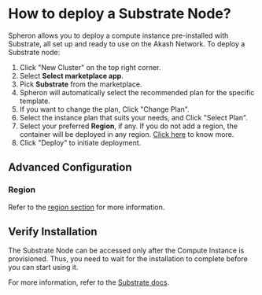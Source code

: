 
# How to deploy a Substrate Node?

Spheron allows you to deploy a compute instance pre-installed with Substrate, all set up and ready to use on the Akash Network.
To deploy a Substrate node:

1. Click "New Cluster" on the top right corner.
2. Select **Select marketplace app**.
3. Pick **Substrate** from the marketplace.
4. Spheron will automatically select the recommended plan for the specific template.
5. If you want to change the plan, Click "Change Plan".
6. Select the instance plan that suits your needs, and Click "Select Plan".
7. Select your preferred **Region**, if any. If you do not add a region, the container will be deployed in any region. [Click here](/compute/cluster/#region) to know more.
8. Click "Deploy" to initiate deployment.

## Advanced Configuration

### Region

Refer to the [region section](/compute/cluster/#region) for more information.

## Verify Installation

The Substrate Node can be accessed only after the Compute Instance is provisioned.
Thus, you need to wait for the installation to complete before you can start using it.

For more information, refer to the [Substrate docs](https://docs.substrate.io/quick-start/start-a-node/).

<Navigation name="Deploy Substrate Node" />
